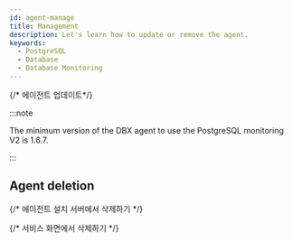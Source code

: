 ```yaml
---
id: agent-manage
title: Management
description: Let's learn how to update or remove the agent.
keywords:
  - PostgreSQL
  - Database
  - Database Monitoring
---
```


{/* 에이전트 업데이트*/}

<Dbupdateagent />

:::note

The minimum version of the DBX agent to use the PostgreSQL monitoring V2 is 1.6.7.

:::

## Agent deletion

{/* 에이전트 설치 서버에서 삭제하기 */}

<Dbuninstallagentinstalledserver />

{/* 서비스 화면에서 삭제하기 */}

<Dbunistallagentinservice />
